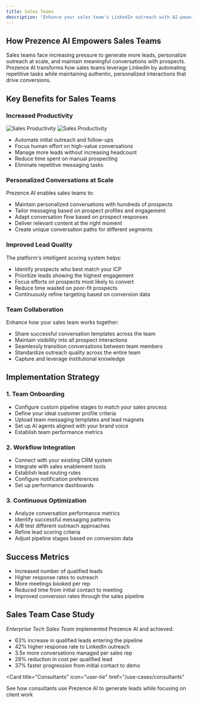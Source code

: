 ```yaml
---
title: Sales Teams
description: "Enhance your sales team's LinkedIn outreach with AI-powered conversation management"
---
```


## How Prezence AI Empowers Sales Teams

Sales teams face increasing pressure to generate more leads, personalize outreach at scale, and maintain meaningful conversations with prospects. Prezence AI transforms how sales teams leverage LinkedIn by automating repetitive tasks while maintaining authentic, personalized interactions that drive conversions.

## Key Benefits for Sales Teams

### Increased Productivity

<img
  className="block dark:hidden"
  src="/images/sales-productivity-light.png"
  alt="Sales Productivity"
/>
<img
  className="hidden dark:block"
  src="/images/sales-productivity-dark.png"
  alt="Sales Productivity"
/>

- Automate initial outreach and follow-ups
- Focus human effort on high-value conversations
- Manage more leads without increasing headcount
- Reduce time spent on manual prospecting
- Eliminate repetitive messaging tasks

### Personalized Conversations at Scale

Prezence AI enables sales teams to:

- Maintain personalized conversations with hundreds of prospects
- Tailor messaging based on prospect profiles and engagement
- Adapt conversation flow based on prospect responses
- Deliver relevant content at the right moment
- Create unique conversation paths for different segments

### Improved Lead Quality

The platform's intelligent scoring system helps:

- Identify prospects who best match your ICP
- Prioritize leads showing the highest engagement
- Focus efforts on prospects most likely to convert
- Reduce time wasted on poor-fit prospects
- Continuously refine targeting based on conversion data

### Team Collaboration

Enhance how your sales team works together:

- Share successful conversation templates across the team
- Maintain visibility into all prospect interactions
- Seamlessly transition conversations between team members
- Standardize outreach quality across the entire team
- Capture and leverage institutional knowledge

## Implementation Strategy

### 1. Team Onboarding

- Configure custom pipeline stages to match your sales process
- Define your ideal customer profile criteria
- Upload team messaging templates and lead magnets
- Set up AI agents aligned with your brand voice
- Establish team performance metrics

### 2. Workflow Integration

- Connect with your existing CRM system
- Integrate with sales enablement tools
- Establish lead routing rules
- Configure notification preferences
- Set up performance dashboards

### 3. Continuous Optimization

- Analyze conversation performance metrics
- Identify successful messaging patterns
- A/B test different outreach approaches
- Refine lead scoring criteria
- Adjust pipeline stages based on conversion data

## Success Metrics

- Increased number of qualified leads
- Higher response rates to outreach
- More meetings booked per rep
- Reduced time from initial contact to meeting
- Improved conversion rates through the sales pipeline

## Sales Team Case Study

*Enterprise Tech Sales Team* implemented Prezence AI and achieved:

- 63% increase in qualified leads entering the pipeline
- 42% higher response rate to LinkedIn outreach
- 3.5x more conversations managed per sales rep
- 28% reduction in cost per qualified lead
- 37% faster progression from initial contact to demo

<Card
  title="Consultants"
  icon="user-tie"
  href="/use-cases/consultants"
>
  See how consultants use Prezence AI to generate leads while focusing on client work
</Card>
